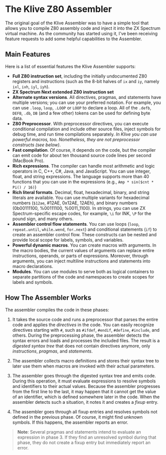 # The Klive Z80 Assembler

The original goal of the Klive Assembler was to have a simple tool that allows you to compile Z80 assembly code and inject it into the ZX Spectrum virtual machine. As the community has started using it, I've been receiving feature requests to add some helpful capabilities to the Assembler.

## Main Features

Here is a list of essential features the Klive Assembler supports:

- **Full Z80 instruction set**, including the initially undocumented Z80 registers and instructions
(such as the 8-bit halves of `ix` and `iy`, namely `ixl`, `ixh`, `iyl`, `iyh`).
- **ZX Spectrum Next extended Z80 instruction set**
- **Alternate syntax versions**. All directives, pragmas, and statements have multiple versions; you can use your preferred notation. For example, you can use `.loop`, `loop`, `.LOOP` or `LOOP` to declare a loop. All of the `.defb`, `DEFB`, `.db`, `DB` (and a few other) tokens can be used for defining byte data.
- **Z80 Preprocessor**. With preprocessor directives, you can execute conditional compilation and include other source files, inject symbols for debug time, and run time compilations separately. *In Klive
you can use powerful macros, too. Nonetheless, they are not preprocessor constructs (see below)*.
- **Fast compilation**. Of course, it depends on the code, but the compiler can emit code for about ten thousand source code lines per second (MacBook Pro).
- **Rich expressions**. The compiler can handle most arithmetic and logic operators in C, C++, C#, Java, and JavaScript. You can use integer, float, and string expressions. The language supports more than 40 functions that you can use in the expressions (e.g., `Amp * sin($cnt * Pi() / 16)`)
- **Rich literal formats**. Decimal, float, hexadecimal, binary, and string literals are available.
You can use multiple variants for hexadecimal numbers (`$12ae`, #12AE, 0x12AE, 12AEh), and binary numbers
(0b00111100, %00111100, %0011_1100). In strings, you can use ZX Spectrum-specific escape codes, for example, `\i` for INK, `\P` for the pound sign, and many others.
- **Assembler control flow statements**. You can use loops (`loop`, `repeat`..`until`, `while`..`wend`, `for`..`next`) and conditional statements (`if`) to create an assembler control flow. These constructs 
can be nested and provide local scope for labels, symbols, and variables.
- **Powerful dynamic macros**. You can create macros with arguments. In the macro bodies, the current values of arguments can replace entire instructions, operands, or parts of expressions. Moreover, through arguments, you can inject multiline instructions and statements into macro declarations.
- **Modules**. You can use modules to serve both as logical containers to separate partitions of the code and namespaces to create scopes for labels and symbols.

## How The Assembler Works

The assembler compiles the code in these phases:

1. It takes the source code and runs a preprocessor that parses the entire code and applies the *directives* in the code. You can easily recognize directives starting with `#`, such as `#ifdef`, `#endif`, `#define`, `#include`, and others. During the preprocessing phase, the assembler detects the syntax errors and loads and processes the included files. The result is a *digested syntax tree* that does not contain directives anymore, only *instructions*, *pragmas*, and *statements*.

2. The assembler collects macro definitions and stores their syntax tree to later use them when macros are invoked with their actual parameters.
  
3. The assembler goes through the digested syntax tree and emits code. During this operation, it must evaluate expressions to resolve symbols and identifiers to their actual values. Because the assembler progresses from the first line to the last, it may happen that it cannot get the value of an identifier, which is defined somewhere later in the code. When the assembler detects such a situation, it notes it and creates a *fixup* entry.

4. The assembler goes through all fixup entries and resolves symbols not defined in the previous phase. Of course, it might find unknown symbols. If this happens, the assembler reports an error.

> **Note**: Several pragmas and statements intend to evaluate an expression in phase 3. If they find an unresolved symbol during that phase, they do not create a fixup entry but immediately report an error.